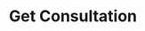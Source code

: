 ---
title: 'Get Consultation'
openapi: 'GET /consultation/get/{company_slug}/{consultation_id}/'
---